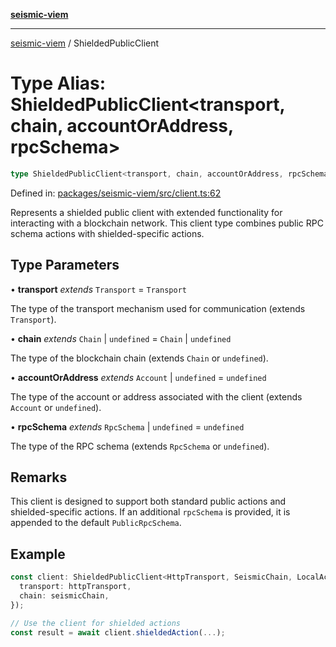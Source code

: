 [**seismic-viem**](/seismic-viem/README.mdx)

***

[seismic-viem](/seismic-viem/globals.mdx) / ShieldedPublicClient

# Type Alias: ShieldedPublicClient\<transport, chain, accountOrAddress, rpcSchema\>

```ts
type ShieldedPublicClient<transport, chain, accountOrAddress, rpcSchema> = Prettify<Client<transport, chain, accountOrAddress, rpcSchema extends RpcSchema ? [...PublicRpcSchema, ...rpcSchema] : PublicRpcSchema, PublicActions<transport, chain> & ShieldedPublicActions<chain>>>;
```

Defined in: [packages/seismic-viem/src/client.ts:62](https://github.com/SeismicSystems/seismic-client/blob/f9582ede0e1ab6ae9e7a70543134a36d1fb37484/packages/seismic-viem/src/client.ts#L62)

Represents a shielded public client with extended functionality for interacting
with a blockchain network. This client type combines public RPC schema actions
with shielded-specific actions.

## Type Parameters

• **transport** *extends* `Transport` = `Transport`

The type of the transport mechanism used for communication (extends `Transport`).

• **chain** *extends* `Chain` \| `undefined` = `Chain` \| `undefined`

The type of the blockchain chain (extends `Chain` or `undefined`).

• **accountOrAddress** *extends* `Account` \| `undefined` = `undefined`

The type of the account or address associated with the client (extends `Account` or `undefined`).

• **rpcSchema** *extends* `RpcSchema` \| `undefined` = `undefined`

The type of the RPC schema (extends `RpcSchema` or `undefined`).

## Remarks

This client is designed to support both standard public actions and shielded-specific actions.
If an additional `rpcSchema` is provided, it is appended to the default `PublicRpcSchema`.

## Example

```typescript
const client: ShieldedPublicClient<HttpTransport, SeismicChain, LocalAccount> = createShieldedClient({
  transport: httpTransport,
  chain: seismicChain,
});

// Use the client for shielded actions
const result = await client.shieldedAction(...);
```
